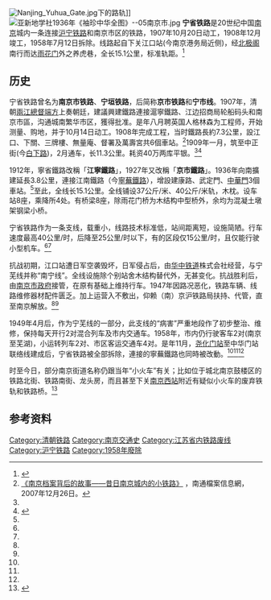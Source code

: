 [[File:Nanjing_Yuhua_Gate.jpg|thumb]]下的路轨]]
[[File:亚新地学社1936年《袖珍中华全图》--05南京市.jpg|thumb]]
'''宁省铁路'''是20世纪中国[[南京|南京]]城内一条连接[[沪宁铁路|沪宁铁路]]和南京市区的铁路，1907年10月20日动工，1908年12月竣工，1958年7月12日拆除。线路起自下关江口站(今南京港务局近侧)，经[[北极阁|北极阁]]南行而达[[雨花门|雨花门]]外之养虎巷，全长15.1公里，标准轨距。<ref name=":0">{{Cite web|url=http://jssdfz.jiangsu.gov.cn/szbook/slsz/tlp/default.htm|title=第一节 支线|accessdate=2019-01-18|author=|date=|work=交通志·铁路篇|publisher=江苏省情网|archive-date=2019-01-13|archive-url=https://web.archive.org/web/20190113232421/http://jssdfz.jiangsu.gov.cn/szbook/slsz/tlp/default.htm|dead-url=no}}</ref>

==历史==
宁省铁路曾名为'''南京市铁路'''、'''宁垣铁路'''，后简称'''京市铁路'''和'''宁市线'''。1907年，清朝[[兩江總督|兩江總督]][[端方|端方]]上奏朝廷，建議興建鐵路連接滬寧鐵路、江边招商局轮船码头和南京市區，沟通城南繁华市区，獲得批准。是年八月聘英国人格林森为工程师，开始测量、购地，并于10月14日动工。1908年完成工程，当时鐵路長約7.3公里，設江口、下關、三牌樓、無量庵、督署及萬壽宮共6個車站。<ref name=ntda>[http://www.ntda.gov.cn/art/2007/12/26/art_8468_231443.html 《南京档案背后的故事——昔日南京城内的小铁路》] {{Wayback|url=http://www.ntda.gov.cn/art/2007/12/26/art_8468_231443.html |date=20160305104908 }}，南通檔案信息網，2007年12月26日。</ref>1909年一月，筑至中正街(今[[白下路|白下路]])，2月通车，长11.3公里。耗资40万两库平银。<ref name=":0" /><ref name=":1">{{Cite web|url=http://221.226.86.187:8080/webpic/njdfz/UpLoadFile/html/sz1_4/html/CNoame069.html|title=第二节 其他线路|accessdate=2019-01-17|author=|date=|work=南京市志·铁路志|publisher=南京市地方志|archive-date=2018-04-15|archive-url=https://web.archive.org/web/20180415190202/http://221.226.86.187:8080/webpic/njdfz/UpLoadFile/html/sz1_4/html/CNoame069.html|dead-url=yes}}</ref>

1912年，寧省鐵路改稱「'''江寧鐵路'''」，1927年又改稱「'''京市鐵路'''」。1936年向南擴建延長3.8公里，連接江南鐵路（今[[宁铜铁路|寧蕪鐵路]]），增設建康路、武定門、[[中华门站_(铁路)|中華門]]3個車站。<ref name=ntda/>至此，全线长15.1公里。全线铺设37公斤/米、40公斤/米轨，木枕。设车站8座，乘降所4处。有桥梁8座，除雨花门桥为木结构中型桥外，余均为混凝土墩架钢梁小桥。

宁省铁路作为一条支线，载重小，线路技术标准低，站间距离短，设施简陋。行车速度最高40公里/时，后降至25公里/时以下，有的区段仅15公里/时，且仅能行驶小型机车。<ref name=":0" /><ref name=":1" />

抗战初期，江口站遭日军空袭毁坏，日军侵占后，由[[華中鐵道|华中铁道]]株式会社经营，与宁芜线并称“南宁线”。全线设施除个别站舍木结构替代外，无甚变化。抗战胜利后，由[[南京市政府_(中华民国)|南京市政府]]接管，在原有基础上维持行车。1947年因路况恶化，铁路车辆、线路维修器材配件匮乏。加上运营入不敷出，仰赖（南）京沪铁路局扶持、代管，直至南京解放。<ref name=":0" /><ref name=":1" />

1949年4月后，作为宁芜线的一部分，此支线的“病害”严重地段作了初步整治、维修，保持每天开行2对混合列车及市内交通车。1958年，市内仍行驶客车2对(南京至芜湖)，小运转列车2对、市区客运交通车4对。是年11月，[[南京东站|尧化门站]]至中华门站联络线建成后，宁省铁路被全部拆除，連接的寧蕪鐵路也同時被改動。<ref name="ntda" /><ref name=":0" /><ref name=":1" />

时至今日，部分南京街道名称仍跟当年“小火车”有关；比如位于城北南京鼓楼区的铁路北街、铁路南街、龙头房，而且甚至下关[[南京西站|南京西站]]附近有疑似小火车的废弃铁轨和铁路桥。<ref>{{Cite web|url=https://m.sohu.com/n/490770267/ |title=孤独的老铁轨，最后的南京“小火车” }}</ref>

==参考资料==
{{reflist}}
{{清朝鐵路}}
{{宁省铁路|nocat}}

[[Category:清朝铁路|Category:清朝铁路]]
[[Category:南京交通史|Category:南京交通史]]
[[Category:江苏省内铁路废线|Category:江苏省内铁路废线]]
[[Category:沪宁铁路|Category:沪宁铁路]]
[[Category:1958年廢除|Category:1958年廢除]]